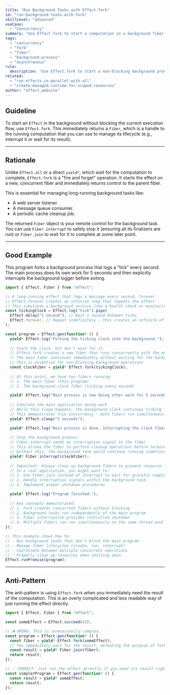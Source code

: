 ```yaml
---
title: "Run Background Tasks with Effect.fork"
id: "run-background-tasks-with-fork"
skillLevel: "advanced"
useCase:
  - "Concurrency"
summary: "Use Effect.fork to start a computation in a background fiber, allowing the parent fiber to continue its work without waiting."
tags:
  - "concurrency"
  - "fork"
  - "fiber"
  - "background-process"
  - "asynchronous"
rule:
  description: "Use Effect.fork to start a non-blocking background process and manage its lifecycle via its Fiber."
related:
  - "run-effects-in-parallel-with-all"
  - "create-managed-runtime-for-scoped-resources"
author: "effect_website"
---
```


## Guideline

To start an `Effect` in the background without blocking the current execution flow, use `Effect.fork`. This immediately returns a `Fiber`, which is a handle to the running computation that you can use to manage its lifecycle (e.g., interrupt it or wait for its result).

---

## Rationale

Unlike `Effect.all` or a direct `yield*`, which wait for the computation to complete, `Effect.fork` is a "fire and forget" operation. It starts the effect on a new, concurrent fiber and immediately returns control to the parent fiber.

This is essential for managing long-running background tasks like:
-   A web server listener.
-   A message queue consumer.
-   A periodic cache cleanup job.

The returned `Fiber` object is your remote control for the background task. You can use `Fiber.interrupt` to safely stop it (ensuring all its finalizers are run) or `Fiber.join` to wait for it to complete at some later point.

---

## Good Example

This program forks a background process that logs a "tick" every second. The main process does its own work for 5 seconds and then explicitly interrupts the background logger before exiting.

```typescript
import { Effect, Fiber } from "effect";

// A long-running effect that logs a message every second, forever
// Effect.forever creates an infinite loop that repeats the effect
// This simulates a background service like a health check or monitoring task
const tickingClock = Effect.log("tick").pipe(
  Effect.delay("1 second"), // Wait 1 second between ticks
  Effect.forever, // Repeat indefinitely - this creates an infinite effect
);

const program = Effect.gen(function* () {
  yield* Effect.log("Forking the ticking clock into the background.");
  
  // Start the clock, but don't wait for it.
  // Effect.fork creates a new fiber that runs concurrently with the main program
  // The main fiber continues immediately without waiting for the background task
  // This is essential for non-blocking background operations
  const clockFiber = yield* Effect.fork(tickingClock);
  
  // At this point, we have two fibers running:
  // 1. The main fiber (this program)
  // 2. The background clock fiber (ticking every second)

  yield* Effect.log("Main process is now doing other work for 5 seconds...");
  
  // Simulate the main application doing work
  // While this sleep happens, the background clock continues ticking
  // This demonstrates true concurrency - both fibers run simultaneously
  yield* Effect.sleep("5 seconds");

  yield* Effect.log("Main process is done. Interrupting the clock fiber.");
  
  // Stop the background process.
  // Fiber.interrupt sends an interruption signal to the fiber
  // This allows the fiber to perform cleanup operations before terminating
  // Without this, the background task would continue running indefinitely
  yield* Fiber.interrupt(clockFiber);
  
  // Important: Always clean up background fibers to prevent resource leaks
  // In a real application, you might want to:
  // 1. Use Fiber.join instead of interrupt to wait for graceful completion
  // 2. Handle interruption signals within the background task
  // 3. Implement proper shutdown procedures

  yield* Effect.log("Program finished.");
  
  // Key concepts demonstrated:
  // 1. Fork creates concurrent fibers without blocking
  // 2. Background tasks run independently of the main program
  // 3. Fiber interruption provides controlled shutdown
  // 4. Multiple fibers can run simultaneously on the same thread pool
});

// This example shows how to:
// - Run background tasks that don't block the main program
// - Manage fiber lifecycles (create, run, interrupt)
// - Coordinate between multiple concurrent operations
// - Properly clean up resources when shutting down
Effect.runPromise(program);
```

---

## Anti-Pattern

The anti-pattern is using `Effect.fork` when you immediately need the result of the computation. This is an overly complicated and less readable way of just running the effect directly.

```typescript
import { Effect, Fiber } from "effect";

const someEffect = Effect.succeed(42);

// ❌ WRONG: This is unnecessarily complex.
const program = Effect.gen(function* () {
  const fiber = yield* Effect.fork(someEffect);
  // You immediately wait for the result, defeating the purpose of forking.
  const result = yield* Fiber.join(fiber);
  return result;
});

// ✅ CORRECT: Just run the effect directly if you need its result right away.
const simplerProgram = Effect.gen(function* () {
  const result = yield* someEffect;
  return result;
});
```